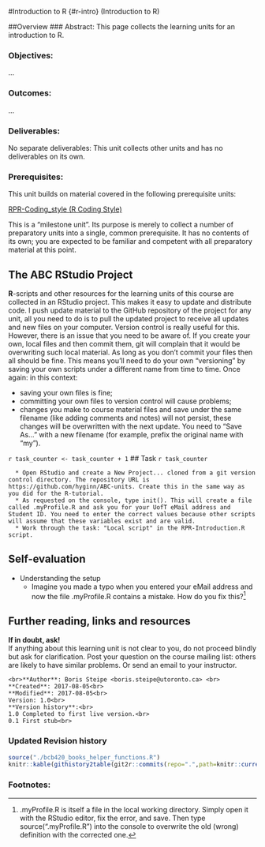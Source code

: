 #Introduction to R {#r-intro}
(Introduction to R)

##Overview
### Abstract:
This page collects the learning units for an introduction to R.

### Objectives:
...

### Outcomes:
...

### Deliverables:
No separate deliverables: This unit collects other units and has no deliverables on its own.

### Prerequisites:
This unit builds on material covered in the following prerequisite units:

[RPR-Coding_style (R Coding Style)](#r-code-style)

This is a "milestone unit". Its purpose is merely to collect a number of preparatory units into a single, common prerequisite. It has no contents of its own; you are expected to be familiar and competent with all preparatory material at this point.

## The ABC RStudio Project

**R**-scripts and other resources for the learning units of this course are collected in an RStudio project. This makes it easy to update and distribute code. I push update material to the GitHub repository of the project for any unit, all you need to do is to pull the updated project to receive all updates and new files on your computer. Version control is really useful for this. However, there is an issue that you need to be aware of. If you create your own, local files and then commit them, git will complain that it would be overwriting such local material. As long as you don't commit your files then all should be fine. This means you'll need to do your own "versioning" by saving your own scripts under a different name from time to time. Once again: in this context:

  * saving your own files is fine;
  * committing your own files to version control will cause problems;
  * changes you make to course material files and save under the same filename (like adding comments and notes) will not persist, these changes will be overwritten with the next update. You need to "Save As..." with a new filename (for example, prefix the original name with "my").

`r task_counter <- task_counter + 1`
## Task `r task_counter`
 
```block
  * Open RStudio and create a New Project... cloned from a git version control directory. The repository URL is https://github.com/hyginn/ABC-units. Create this in the same way as you did for the R-tutorial.
  * As requested on the console, type init(). This will create a file called .myProfile.R and ask you for your UofT eMail address and Student ID. You need to enter the correct values because other scripts will assume that these variables exist and are valid.
  * Work through the task: "Local script" in the RPR-Introduction.R script.
```
 
## Self-evaluation
  * Understanding the setup
    * Imagine you made a typo when you entered your eMail address and now the file .myProfile.R contains a mistake. How do you fix this?^[.myProfile.R is itself a file in the local working directory. Simply open it with the RStudio editor, fix the error, and save. Then type source(".myProfile.R") into the console to overwrite the old (wrong) definition with the corrected one.]

## Further reading, links and resources
 
**If in doubt, ask!**<br>
If anything about this learning unit is not clear to you, do not proceed blindly but ask for clarification. Post your question on the course mailing list: others are likely to have similar problems. Or send an email to your instructor.

```block2
<br>**Author**: Boris Steipe <boris.steipe@utoronto.ca> <br>
**Created**: 2017-08-05<br>
**Modified**: 2017-08-05<br>
Version: 1.0<br>
**Version history**:<br>
1.0 Completed to first live version.<br>
0.1 First stub<br>
``` 
 

### Updated Revision history
```r
source("./bcb420_books_helper_functions.R")
knitr::kable(githistory2table(git2r::commits(repo=".",path=knitr::current_input())))

```

### Footnotes: